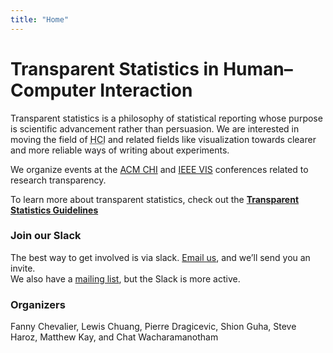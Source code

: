 ```yaml
---
title: "Home"
---
```


# Transparent Statistics in Human–Computer Interaction

Transparent statistics is a philosophy of statistical reporting whose purpose is scientific advancement rather than persuasion. We are interested in moving the field of <abbr title="Human-Computer Interaction">HCI</abbr> and related fields like visualization towards clearer and more reliable ways of writing about experiments.

We organize events at the [ACM CHI](chi) and [IEEE VIS](vis) conferences related to research transparency.

To learn more about transparent statistics, check out the **[Transparent Statistics Guidelines](https://transparentstats.github.io/guidelines/)**

### Join our Slack
The best way to get involved is via slack. [Email us](core@transparentstatistics.org), and we'll send you an invite.  
We also have a [mailing list](https://groups.google.com/d/forum/transparent-stats-hci), but the Slack is more active.

### Organizers
Fanny Chevalier, Lewis Chuang, Pierre Dragicevic, Shion Guha, Steve Haroz, Matthew Kay, and Chat Wacharamanotham
